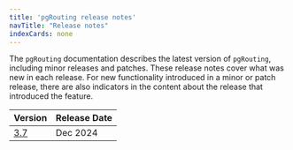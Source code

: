 ```yaml
---
title: 'pgRouting release notes'
navTitle: "Release notes"
indexCards: none
---
```

The `pgRouting` documentation describes the latest version of `pgRouting`, including minor releases and patches. These release notes cover what was new in each release. For new functionality introduced in a minor or patch release, there are also indicators in the content about the release that introduced the feature.

|               Version               | Release Date |
| ----------------------------------- | ------------ |
| [3.7](pgRouting_3.7.0_rel_notes) | Dec 2024  |
